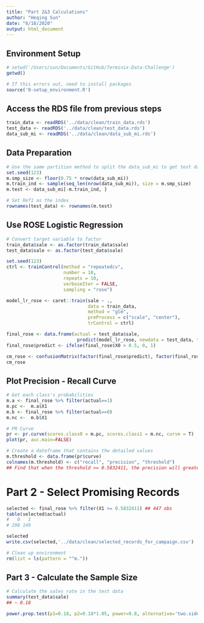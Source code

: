 ```yaml
---
title: "Part 2&3 Calculations"
author: "Heqing Sun"
date: "6/18/2020"
output: html_document
---
```


## Environment Setup
```r
# setwd('/Users/sun/Documents/GitHub/Terminix-Data-Challenge')
getwd()

# If this errors out, need to install packages
source('0-setup_environment.R')
```

## Access the RDS file from previous steps
```r
train_data <- readRDS('../data/clean/train_data.rds')
test_data <- readRDS('../data/clean/test_data.rds')
data_sub_mi <- readRDS('../data/clean/data_sub_mi.rds')
```

## Data Preparation
```r
# Use the same partition method to split the data_sub_mi to get test data index
set.seed(123)
m.smp_size <- floor(0.75 * nrow(data_sub_mi))
m.train_ind <- sample(seq_len(nrow(data_sub_mi)), size = m.smp_size)
m.test <- data_sub_mi[-m.train_ind, ]

# Set Ref1 as the index
rownames(test_data) <- rownames(m.test)
```

## Use ROSE Logistic Regression
```r
# Convert target variable to factor
train_data$sale <- as.factor(train_data$sale)
test_data$sale <- as.factor(test_data$sale)

set.seed(123)
ctrl <- trainControl(method = "repeatedcv", 
                     number = 10, 
                     repeats = 10, 
                     verboseIter = FALSE,
                     sampling = "rose")

model_lr_rose <- caret::train(sale ~ .,
                              data = train_data,
                              method = "glm",
                              preProcess = c("scale", "center"),
                              trControl = ctrl)

final_rose <- data.frame(actual = test_data$sale,
                          predict(model_lr_rose, newdata = test_data, type = "prob"))
final_rose$predict <- ifelse(final_rose$X0 > 0.5, 0, 1)

cm_rose <- confusionMatrix(factor(final_rose$predict), factor(final_rose$actual), positive = "1")
cm_rose
```

## Plot Precision - Recall Curve
```r
# Get each class's probabilities
m.a <- final_rose %>% filter(actual==1)
m.pc <-  m.a$X1
m.b <- final_rose %>% filter(actual==0)
m.nc <-  m.b$X1

# PR Curve
pr <- pr.curve(scores.class0 = m.pc, scores.class1 = m.nc, curve = T)
plot(pr, auc.main=FALSE)

# Create a dateframe that contains thw detailed values
m.threshold <- data.frame(pr$curve)
colnames(m.threshold) <- c("recall", "precision", "threshold")
## Find that when the threshold >= 0.5832411, the precision will greater than 1/3
```

# Part 2 - Select Promising Records
```r
selected <- final_rose %>% filter(X1 >= 0.5832411) ## 447 obs
table(selected$actual)
#   0   1 
# 298 149 

selected
write.csv(selected,'../data/clean/selected_records_for_campaign.csv')

# Clean up environment
rm(list = ls(pattern = "^m."))
```

## Part 3 - Calculate the Sample Size
```r
# Calculate the sales rate in the test data
summary(test_data$sale)
## ~ 0.18

power.prop.test(p1=0.18, p2=0.18*1.05, power=0.8, alternative='two.sided', sig.level=0.1)
```

